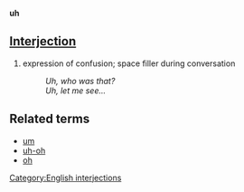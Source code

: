 '''uh'''

==[[Interjection]]==
# expression of confusion; space filler during conversation
#: ''Uh, who was that?''
#: ''Uh, let me see...''

==Related terms==
*[[um]]
*[[uh-oh]]
*[[oh]]

[[Category:English interjections]]